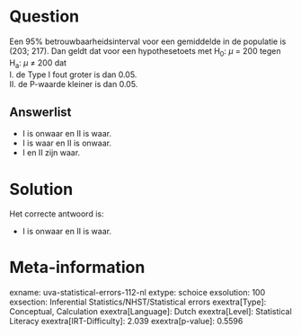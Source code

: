 Question
========

Een 95% betrouwbaarheidsinterval voor een gemiddelde in de populatie is
(203; 217). Dan geldt dat voor een hypothesetoets met H~0~: *μ* = 200
tegen H~a~: *μ* ≠ 200 dat\
I. de Type I fout groter is dan 0.05.\
II. de P-waarde kleiner is dan 0.05.


Answerlist
----------

* I is onwaar en II is waar.
* I is waar en II is onwaar.
* I en II zijn waar.

Solution
========

Het correcte antwoord is: 

* I is onwaar en II is waar.

Meta-information
================
exname: uva-statistical-errors-112-nl
extype: schoice
exsolution: 100
exsection: Inferential Statistics/NHST/Statistical errors
exextra[Type]: Conceptual, Calculation
exextra[Language]: Dutch
exextra[Level]: Statistical Literacy
exextra[IRT-Difficulty]: 2.039
exextra[p-value]: 0.5596
